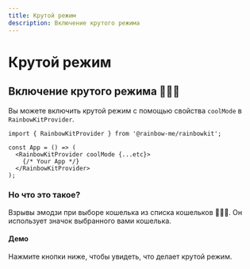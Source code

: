 ```yaml
---
title: Крутой режим
description: Включение крутого режима
---
```


# Крутой режим

## Включение крутого режима 🌈🌈🌈

Вы можете включить крутой режим с помощью свойства `coolMode` в `RainbowKitProvider`.

```tsx
import { RainbowKitProvider } from '@rainbow-me/rainbowkit';

const App = () => (
  <RainbowKitProvider coolMode {...etc}>
    {/* Your App */}
  </RainbowKitProvider>
);
```

### Но что это такое?

Взрывы эмодзи при выборе кошелька из списка кошельков 🌈🌈🌈. Он использует значок выбранного вами кошелька.

#### Демо

Нажмите кнопки ниже, чтобы увидеть, что делает крутой режим.

<CoolMode />
